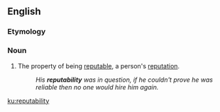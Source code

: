 ==English==

===Etymology===
{{suffix|en|repute|ability}}

===Noun===
{{en-noun|-}}

# The property of being [[reputable]], a person's [[reputation]].
#: ''His '''reputability''' was in question, if he couldn't prove he was reliable then no one would hire him again.''

[[ku:reputability]]